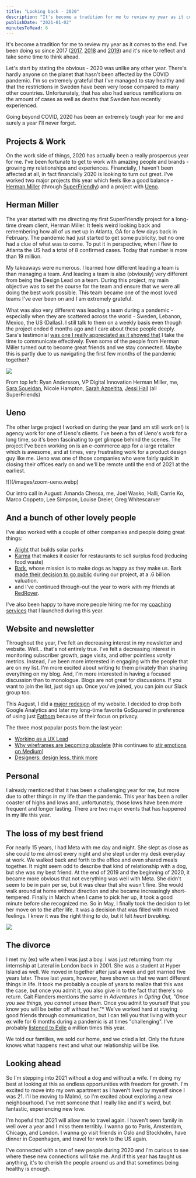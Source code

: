 ```yaml
---
title: "Looking back - 2020"
description: "It's become a tradition for me to review my year as it comes to the end. I've been doing so since 2017 (2017, 2018 and 2019) and it's nice to reflect and take some time to think ahead.\n\n\nLet's start by stating the obvious - 2020 was unlike any other year. There's hardly anyone on the planet that hasn't been affected by the COVID pandemic. I'm so extremely grateful that I've managed to stay healthy and that the restrictions in Sweden have been very loose compared to many other countries. Unfortun"
publishDate: "2021-01-02"
minutesToRead: 6
---
```


<p>It's become a tradition for me to review my year as it comes to the end. I've been doing so since 2017 (<a href="https://www.antonsten.com/2017">2017</a>, <a href="https://www.antonsten.com/2018">2018</a> and <a href="https://www.antonsten.com/2019">2019</a>) and it's nice to reflect and take some time to think ahead.</p>
<p>Let's start by stating the obvious - 2020 was unlike any other year. There's hardly anyone on the planet that hasn't been affected by the COVID pandemic. I'm so extremely grateful that I've managed to stay healthy and that the restrictions in Sweden have been very loose compared to many other countries. Unfortunately, that has also had serious ramifications on the amount of cases as well as deaths that Sweden has recently experienced.</p>
<p>Going beyond COVID, 2020 has been an extremely tough year for me and surely a year I'll never forget.</p>
<h2 id="projects-work">Projects & Work</h2>
<p>On the work side of things, 2020 has actually been a really prosperous year for me. I've been fortunate to get to work with amazing people and brands - growing my relationships and experiences. Financially, I haven't been affected at all, in fact financially 2020 is looking to turn out great. I've worked two major projects this year which feels like a good balance - <a href="https://www.hermanmiller.com/?ref=antonsten.com">Herman Miller</a> (through <a href="https://superfriendlydesign.systems/?ref=antonsten.com">SuperFriendly</a>) and a project with <a href="https://ueno.co/?ref=antonsten.com">Ueno</a>.</p>
<h2 id="herman-miller">Herman Miller</h2>
<p>The year started with me directing my first SuperFriendly project for a long-time dream client, Herman Miller. It feels weird looking back and remembering how all of us met up in Atlanta, GA for a few days back in February. The pandemic had just started to get some publicity, but no one had a clue of what was to come. To put it in perspective, when I flew to Atlanta the US had a total of 8 confirmed cases. Today that number is more than 19 million.</p>
<p>My takeaways were numerous. I learned how different leading a team is than managing a team. And leading a team is also (obviously) very different from being the Design Lead on a team. During this project, my main objective was to set the course for the team and ensure that we were all doing the best work possible. This team became one of the most loved teams I've ever been on and I am extremely grateful.</p>
<p>What was also very different was leading a team during a pandemic - especially when they are scattered across the world - Sweden, Lebanon, Mexico, the US (Dallas). I still talk to them on a weekly basis even though the project ended 6 months ago and I care about these people deeply. Sara's testimonial <a href="https://www.antonsten.com/testimonials/">was one I really appreciated as it showed that</a> I take the time to communicate effectively. Even some of the people from Herman Miller turned out to become great friends and we stay connected. Maybe this is partly due to us navigating the first few months of the pandemic together?</p>

![](/images/2024/09/2020.webp)
<p>From top left: Ryan Andersson, VP Digital Innovation Herman Miller, me, <a href="https://www.sarasoueidan.com/?ref=antonsten.com">Sara Soueidan</a>, Nicole Hampton, <a href="https://www.sarahazpeitia.com/?ref=antonsten.com">Sarah Azpeitita</a>, <a href="https://twitter.com/jessiofhall/?ref=antonsten.com">Jessi Hall</a> (all SuperFriends)</p>
<h2 id="ueno">Ueno</h2>
<p>The other large project I worked on during the year (and am still work on!) is agency work for one of Ueno's clients. I've been a fan of Ueno's work for a long time, so it's been fascinating to get glimpse behind the scenes. The project I've been working on is an e-commerce app for a large retailer which is awesome, and at times, very frustrating work for a product design guy like me. Ueno was one of those companies who were fairly quick in closing their offices early on and we'll be remote until the end of 2021 at the earliest.</p>
<p>
![](/images/zoom-ueno.webp)
</p>
<p>Our intro call in August: Amanda Chessa, me, Joel Wasko, Halli, Carrie Ko, Marco Coppeto, Lee Simpson, Louise Dreier, Greg Whitescarver</p>
<h2 id="and-a-bunch-of-other-lovely-people">And a bunch of other lovely people</h2>
<p>I've also worked with a couple of other companies and people doing great things:</p>
<ul>
<li><a href="https://www.alight-energy.com/?ref=antonsten.com">Alight</a> that builds solar parks</li>
<li><a href="https://karma.life/?ref=antonsten.com">Karma</a> that makes it easier for restaurants to sell surplus food (reducing food waste)</li>
<li><a href="https://www.barkbox.com/?ref=antonsten.com">Bark</a>, whose mission is to make dogs as happy as they make us. Bark <a href="https://www.wsj.com/articles/barkbox-to-be-acquired-in-1-6-billion-deal-11608174012?mod=searchresults_pos3&page=1&ref=antonsten.com">made their decision to go public</a> during our project, at a .6 billion valuation.</li>
<li>and I've continued through-out the year to work with my friends at <a href="https://www.redroverk12.com/?ref=antonsten.com">RedRover</a>.</li>
</ul>
<p>I've also been happy to have more people hiring me for my <a href="https://www.antonsten.com/coaching">coaching services</a> that I launched during this year.</p>
<h2 id="website-and-newsletter">Website and newsletter</h2>
<p>Throughout the year, I've felt an decreasing interest in my newsletter and website. Well... that's not entirely true. I've felt a decreasing interest in monitoring subscriber growth, page visits, and other pointless <em>vanity</em> metrics. Instead, I've been more interested in engaging with the people that are on my list. I'm more excited about writing to them privately than sharing everything on my blog. And, I'm more interested in having a focused discussion than to monologue. Blogs are not great for discussions. If you want to join the list, just sign up. Once you've joined, you can join our Slack group too.</p>
<p>This August, I did a <a href="https://twitter.com/antonsten/status/1290625467297468416?s=20&ref=antonsten.com">major redesign</a> of my website. I decided to drop both Google Analytics and later my long-time favorite GoSquared in preference of using just <a href="https://usefathom.com/ref/ZTSEBE?ref=antonsten.com">Fathom</a> because of their focus on privacy.</p>
<p>The three most popular posts from the last year:</p>
<ul>
<li><a href="https://www.antonsten.com/uxlead/">Working as a UX Lead</a></li>
<li><a href="https://www.antonsten.com/wireframes/">Why wireframes are becoming obsolete</a> (this continues to <a href="https://medium.com/swlh/why-wireframes-are-becoming-obsolete-f603e987797d?ref=antonsten.com">stir emotions on Medium</a>)</li>
<li><a href="https://www.antonsten.com/design-less/">Designers: design less, think more</a></li>
</ul>
<h2 id="personal">Personal</h2>
<p>I already mentioned that it has been a challenging year for me, but more due to other things in my life than the pandemic. This year has been a roller coaster of highs and lows and, unfortunately, those lows have been more frequent and longer lasting. There are two major events that has happened in my life this year.</p>
<h2 id="the-loss-of-my-best-friend">The loss of my best friend</h2>
<p>For nearly 15 years, I had Meta with me day and night. She slept as close as she could to me almost every night and she slept under my desk everyday at work. We walked back and forth to the office and even shared meals together. It might seem odd to describe that kind of relationship with a dog, but she was my best friend. At the end of 2019 and the beginning of 2020, it became more obvious that not everything was well with Meta. She didn't seem to be in pain per se, but it was clear that she wasn't fine. She would walk around at home without direction and she became increasingly short-tempered. Finally in March when I came to pick her up, it took a good minute before she recognized me. So in May, I finally took the decision to let her move on to the after life. It was a decision that was filled with mixed feelings. I <em>knew</em> it was the right thing to do, but it felt <em>heart breaking.</em></p>

![](https://www.antonsten.com/content/images/2024/09/antonmeta.jpg)
<h2 id="the-divorce">The divorce</h2>
<p>I met my (ex) wife when I was just a boy. I was just returning from my internship at Lateral in London back in 2001. She was a student at Hyper Island as well. We moved in together after just a week and got married five years later. These last years, however, have shown us that we want different things in life. It took me probably a couple of years to realize that this was the case, but once you admit it, you also give in to the fact that there's no return. Cait Flanders mentions the same in <em>Adventures in Opting Out, "Once you see things, you cannot unsee them.</em> Once you admit to yourself that you know you will be better off without her."* We've worked hard at staying good friends through communication, but I can tell you that living with your ex wife for 6 months during a pandemic is at times "challenging". I've probably <a href="https://open.spotify.com/track/4pvb0WLRcMtbPGmtejJJ6y?si=A1nO7tq0Q5mOPD4KqvnxVw&ref=antonsten.com">listened to Exile</a> a million times this year.</p>
<p>We told our families, we sold our home, and we cried a lot. Only the future knows what happens next and what our relationship will be like.</p>
<h2 id="looking-ahead">Looking ahead</h2>
<p>So I'm stepping into 2021 without a dog and without a wife. I'm doing my best at looking at this as endless opportunities with freedom for growth. I'm excited to move into my own apartment as I haven't lived by myself since I was 21. I'll be moving to Malmö, so I'm excited about exploring a new neighbourhood. I've met someone that I really like and it's weird, but fantastic, experiencing new love.</p>
<p>I'm hopeful that 2021 will allow me to travel again. I haven't seen family in well over a year and I miss them terribly. I wanna go to Paris, Amsterdam, Chicago, and London. I wanna go visit friends in Oslo and Stockholm, have dinner in Copenhagen, and travel for work to the US again.</p>
<p>I've connected with a ton of new people during 2020 and I'm curious to see where these new connections will take me. And if this year has taught us anything, it's to cherish the people around us and that sometimes being healthy is enough.</p>